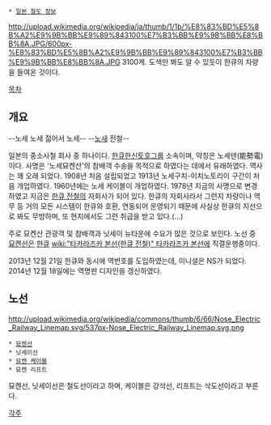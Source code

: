 {{{+1 能勢電鉄 / Nosé Electric Railway }}}
 * [[일본 철도 정보]]
http://upload.wikimedia.org/wikipedia/ja/thumb/1/1b/%E8%83%BD%E5%8B%A2%E9%9B%BB%E9%89%843100%E7%B3%BB%E9%9B%BB%E8%BB%8A.JPG/600px-%E8%83%BD%E5%8B%A2%E9%9B%BB%E9%89%843100%E7%B3%BB%E9%9B%BB%E8%BB%8A.JPG
3100계. 도색만 봐도 알 수 있듯이 한큐의 차량을 들여온 것이다.

[[목차]]
== 개요 ==
--노세 노세 젊어서 노세--
--[[노새]] 전철--

일본의 중소사철 회사 중 하나이다. [[한큐한신토호그룹]] 소속이며, 약칭은 노세덴(能勢電)이다. 사명은 '노세묘켄산'의 참배객 수송을 목적으로 하였다는 데에서 유래하였다. 역사는 꽤 오래 되었다. 1908년 처음 설립되었고 1913년 노세구치-이치노토리이 구간이 처음 개업하였다. 1960년에는 노세 케이블이 개업하였다. 1978년 지금의 사명으로 변경하였고 지금은 [[한큐 전철]]의 자회사가 되어 있다. 한큐의 자회사라서 그런지 차량이나 역무 등 거의 모든 시스템이 한큐와 호환, 연동되어 운영되기 때문에 사실상 한큐의 지선으로 봐도 무방하며, 또 현지에서도 그런 취급을 받고 있다.(...)

주로 묘켄산 관광객 및 참배객과 닛세이 뉴타운에 수요가 많은 것으로 보인다. 노선 중 [[묘켄선]]은 [[한큐]] [[wiki:"타카라즈카 본선(한큐 전철)" 타카라즈카 본선]]에 직결운행중이다.

2013년 12월 21일 한큐와 동시에 역번호를 도입하였는데, 이니셜은 NS가 되었다. 2014년 12월 18일에는 역명판 디자인을 갱신하였다. 
== 노선 ==
http://upload.wikimedia.org/wikipedia/commons/thumb/6/66/Nose_Electric_Railway_Linemap.svg/537px-Nose_Electric_Railway_Linemap.svg.png
 * [[묘켄선]]
 * 닛세이선
 * [[묘켄 케이블]]
 * 묘켄 리프트

묘켄선, 닛세이선은 철도선이라고 하며, 케이블은 강삭선, 리프트는 삭도선이라고 부른다.

[[각주]]

